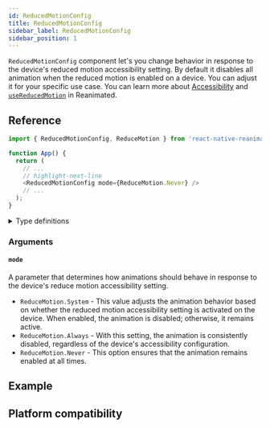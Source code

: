 ```yaml
---
id: ReducedMotionConfig
title: ReducedMotionConfig
sidebar_label: ReducedMotionConfig
sidebar_position: 1
---
```



`ReducedMotionConfig` component let's you change behavior in response to the device's reduced motion accessibility setting. By default it disables all animation when the reduced motion is enabled on a device. You can adjust it for your specific use case. You can learn more about [Accessibility](/docs/guides/accessibility) and [`useReducedMotion`](/docs/device/useReducedMotion) in Reanimated.

## Reference

```javascript
import { ReducedMotionConfig, ReduceMotion } from 'react-native-reanimated';

function App() {
  return (
    // ...
    // highlight-next-line
    <ReducedMotionConfig mode={ReduceMotion.Never} />
    // ...
  );
}
```

<details>
<summary>Type definitions</summary>

```typescript
interface ReducedMotionConfigProps {
  mode: ReduceMotion;
}

enum ReduceMotion {
  System = 'system',
  Always = 'always',
  Never = 'never',
}
```

</details>

### Arguments

#### `mode`

A parameter that determines how animations should behave in response to the device's reduce motion accessibility setting.

- `ReduceMotion.System` - This value adjusts the animation behavior based on whether the reduced motion accessibility setting is activated on the device. When enabled, the animation is disabled; otherwise, it remains active.
- `ReduceMotion.Always` - With this setting, the animation is consistently disabled, regardless of the device's accessibility configuration.
- `ReduceMotion.Never` - This option ensures that the animation remains enabled at all times.

## Example


<InteractiveExample
  src={ReducedMotionConfigSrc}
  component={ReducedMotionConfig}
/>

## Platform compatibility

<PlatformCompatibility android ios web />
